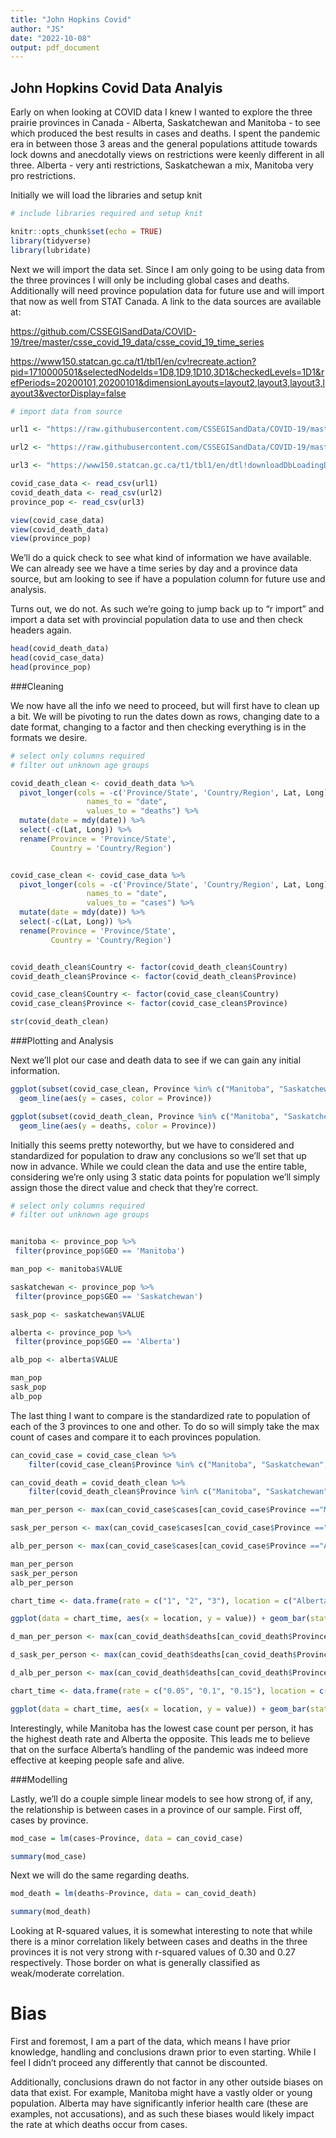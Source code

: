 ---
title: "John Hopkins Covid"
author: "JS"
date: "2022-10-08"
output: pdf_document
---
## John Hopkins Covid Data Analyis

Early on when looking at COVID data I knew I wanted to explore the three prairie provinces in Canada - Alberta, Saskatchewan and Manitoba - to see which produced the best results in cases and deaths. I spent the pandemic era in between those 3 areas and the general populations attitude towards lock downs and anecdotally views on restrictions were keenly different in all three. Alberta - very anti restrictions, Saskatchewan a mix, Manitoba very pro restrictions.

Initially we will load the libraries and setup knit

```{r setup, include=TRUE, warning=FALSE, message=FALSE}

# include libraries required and setup knit

knitr::opts_chunk$set(echo = TRUE)
library(tidyverse)
library(lubridate)
```

Next we will import the data set. Since I am only going to be using data from the three provinces I will only be including global cases and deaths. Additionally will need province population data for future use and will import that now as well from STAT Canada. A link to the data sources are available at:

<https://github.com/CSSEGISandData/COVID-19/tree/master/csse_covid_19_data/csse_covid_19_time_series>

<https://www150.statcan.gc.ca/t1/tbl1/en/cv!recreate.action?pid=1710000501&selectedNodeIds=1D8,1D9,1D10,3D1&checkedLevels=1D1&refPeriods=20200101,20200101&dimensionLayouts=layout2,layout3,layout3,layout3&vectorDisplay=false>

```{r import}

# import data from source

url1 <- "https://raw.githubusercontent.com/CSSEGISandData/COVID-19/master/csse_covid_19_data/csse_covid_19_time_series/time_series_covid19_confirmed_global.csv"

url2 <- "https://raw.githubusercontent.com/CSSEGISandData/COVID-19/master/csse_covid_19_data/csse_covid_19_time_series/time_series_covid19_deaths_global.csv"

url3 <- "https://www150.statcan.gc.ca/t1/tbl1/en/dtl!downloadDbLoadingData.action?pid=1710000501&latestN=0&startDate=20200101&endDate=20200101&csvLocale=en&selectedMembers=%5B%5B8%2C9%2C10%5D%2C%5B%5D%2C%5B1%5D%5D&checkedLevels=1D1"

covid_case_data <- read_csv(url1)
covid_death_data <- read_csv(url2)
province_pop <- read_csv(url3)

view(covid_case_data)
view(covid_death_data)
view(province_pop)
```
We'll do a quick check to see what kind of information we have available. We can already see we have a time series by day and a province data source, but am looking to see if have a population column for future use and analysis. 

Turns out, we do not. As such we're going to jump back up to "r import" and import a data set with provincial population data to use and then check headers again. 

```{r view headers}

head(covid_death_data)
head(covid_case_data)
head(province_pop)
```
###Cleaning

We now have all the info we need to proceed, but will first have to clean up a bit. We will be pivoting to run the dates down as rows, changing date to a date format, changing to a factor and then checking everything is in the formats we desire. 


```{r clean data}
# select only columns required
# filter out unknown age groups

covid_death_clean <- covid_death_data %>%
  pivot_longer(cols = -c('Province/State', 'Country/Region', Lat, Long),
                 names_to = "date", 
                 values_to = "deaths") %>%
  mutate(date = mdy(date)) %>%
  select(-c(Lat, Long)) %>%
  rename(Province = 'Province/State',
         Country = 'Country/Region')


covid_case_clean <- covid_case_data %>%
  pivot_longer(cols = -c('Province/State', 'Country/Region', Lat, Long),
                 names_to = "date", 
                 values_to = "cases") %>%
  mutate(date = mdy(date)) %>%
  select(-c(Lat, Long)) %>%
  rename(Province = 'Province/State',
         Country = 'Country/Region')


covid_death_clean$Country <- factor(covid_death_clean$Country)
covid_death_clean$Province <- factor(covid_death_clean$Province)

covid_case_clean$Country <- factor(covid_case_clean$Country)
covid_case_clean$Province <- factor(covid_case_clean$Province)

str(covid_death_clean)
```
###Plotting and Analysis

Next we'll plot our case and death data to see if we can gain any initial information. 

```{r plot case data}

ggplot(subset(covid_case_clean, Province %in% c("Manitoba", "Saskatchewan", "Alberta")), aes(x = date, y = cases)) + labs(title = "Covid Cases for 3 Praire Provinces") +
  geom_line(aes(y = cases, color = Province))

```
```{r plot death data}

ggplot(subset(covid_death_clean, Province %in% c("Manitoba", "Saskatchewan", "Alberta")), aes(x = date, y = deaths)) + labs(title = "Covid Cases for 3 Praire Provinces") +
  geom_line(aes(y = deaths, color = Province))

```

Initially this seems pretty noteworthy, but we have to considered and standardized for population to draw any conclusions so we'll set that up now in advance. While we could clean the data and use the entire table, considering we're only using 3 static data points for population we'll simply assign those the direct value and check that they're correct.

```{r assign population}
# select only columns required
# filter out unknown age groups


manitoba <- province_pop %>% 
 filter(province_pop$GEO == 'Manitoba')

man_pop <- manitoba$VALUE

saskatchewan <- province_pop %>% 
 filter(province_pop$GEO == 'Saskatchewan')

sask_pop <- saskatchewan$VALUE

alberta <- province_pop %>% 
 filter(province_pop$GEO == 'Alberta')

alb_pop <- alberta$VALUE

man_pop
sask_pop
alb_pop

```

The last thing I want to compare is the standardized rate to population of each of the 3 provinces to one and other. To do so will simply take the max count of cases and compare it to each provinces population.  


```{r case rate graph}

can_covid_case = covid_case_clean %>%
    filter(covid_case_clean$Province %in% c("Manitoba", "Saskatchewan", "Alberta"))

can_covid_death = covid_death_clean %>%
    filter(covid_death_clean$Province %in% c("Manitoba", "Saskatchewan", "Alberta"))

man_per_person <- max(can_covid_case$cases[can_covid_case$Province =="Manitoba"]) / man_pop

sask_per_person <- max(can_covid_case$cases[can_covid_case$Province =="Saskatchewan"]) / sask_pop

alb_per_person <- max(can_covid_case$cases[can_covid_case$Province =="Alberta"]) / alb_pop

man_per_person
sask_per_person
alb_per_person

chart_time <- data.frame(rate = c("1", "2", "3"), location = c("Alberta", "Saskatchewan", "Manitoba"), value = c(alb_per_person, sask_per_person, man_per_person))

ggplot(data = chart_time, aes(x = location, y = value)) + geom_bar(stat = "identity", aes(fill = value))
```
```{r death rate graph}

d_man_per_person <- max(can_covid_death$deaths[can_covid_death$Province =="Manitoba"]) / man_pop

d_sask_per_person <- max(can_covid_death$deaths[can_covid_death$Province =="Saskatchewan"]) / sask_pop

d_alb_per_person <- max(can_covid_death$deaths[can_covid_death$Province =="Alberta"]) / alb_pop

chart_time <- data.frame(rate = c("0.05", "0.1", "0.15"), location = c("Alberta", "Saskatchewan", "Manitoba"), value = c(d_alb_per_person, d_sask_per_person, d_man_per_person))

ggplot(data = chart_time, aes(x = location, y = value)) + geom_bar(stat = "identity", aes(fill = value))
```
Interestingly, while Manitoba has the lowest case count per person, it has the highest death rate and Alberta the opposite. This leads me to believe that on the surface Alberta's handling of the pandemic was indeed more effective at keeping people safe and alive. 


###Modelling

Lastly, we'll do a couple simple linear models to see how strong of, if any, the relationship is between cases in a province of our sample. First off, cases by province. 


```{r case province model}

mod_case = lm(cases~Province, data = can_covid_case)

summary(mod_case)

```
Next we will do the same regarding deaths. 

```{r death province model}

mod_death = lm(deaths~Province, data = can_covid_death)

summary(mod_death)

```
Looking at R-squared values, it is somewhat interesting to note that while there is a minor correlation likely between cases and deaths in the three provinces it is not very strong with r-squared values of 0.30 and 0.27 respectively. Those border on what is generally classified as weak/moderate correlation.


# Bias

First and foremost, I am a part of the data, which means I have prior knowledge, handling and conclusions drawn prior to even starting. While I feel I didn't proceed any differently that cannot be discounted. 

Additionally, conclusions drawn do not factor in any other outside biases on data that exist. For example, Manitoba might have a vastly older or young population. Alberta may have significantly inferior health care (these are examples, not accusations), and as such these biases would likely impact the rate at which deaths occur from cases. 
